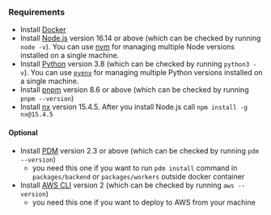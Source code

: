 
### Requirements
- Install [Docker](https://docs.docker.com/get-docker)
- Install [Node.js](https://nodejs.org/en/download/) version 16.14 or above (which can be checked by running `node -v`).
You can use [nvm](https://github.com/nvm-sh/nvm) for managing multiple Node versions installed on a single machine.
- Install [Python](https://www.python.org/downloads/) version 3.8 (which can be checked by running `python3 -v`). You can use [`pyenv`](https://github.com/pyenv/pyenv)
for managing multiple Python versions installed on a single machine.
- Install [pnpm](https://pnpm.io/installation) version 8.6 or above (which can be checked by running `pnpm --version`)
- Install [nx](https://nx.dev/getting-started/intro#why-nx) version 15.4.5. After you install Node.js call
 `npm install -g nx@15.4.5`

#### Optional
- Install [PDM](https://github.com/pdm-project/pdm/#installation) version 2.3 or above (which can be checked by running
`pdm --version`)
  - you need this one if you want to run `pdm install` command in `packages/backend` or `packages/workers` outside
docker container
- Install [AWS CLI](https://docs.aws.amazon.com/cli/latest/userguide/cli-chap-install.html) version 2
(which can be checked by running `aws --version`)
  - you need this one if you want to deploy <ProjectName/> to AWS from your machine